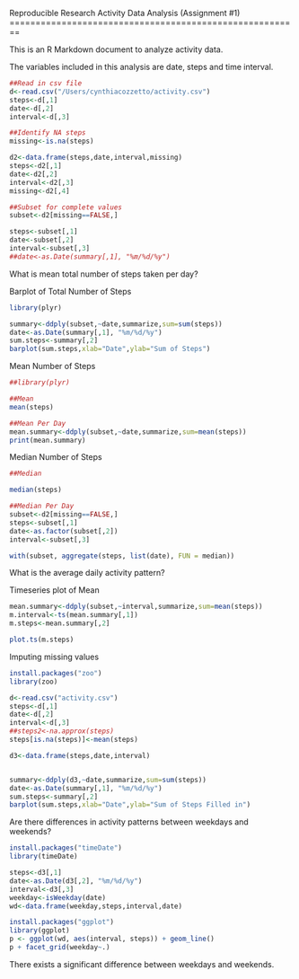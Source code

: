 Reproducible Research
Activity Data Analysis (Assignment #1)
========================================================

This is an R Markdown document to analyze activity data.

The variables included in this analysis are date, steps and time interval.

```r
##Read in csv file
d<-read.csv("/Users/cynthiacozzetto/activity.csv")
steps<-d[,1]
date<-d[,2]
interval<-d[,3]

##Identify NA steps
missing<-is.na(steps)

d2<-data.frame(steps,date,interval,missing)
steps<-d2[,1]
date<-d2[,2]
interval<-d2[,3]
missing<-d2[,4]

##Subset for complete values
subset<-d2[missing==FALSE,]

steps<-subset[,1]
date<-subset[,2]
interval<-subset[,3]
##date<-as.Date(summary[,1], "%m/%d/%y")
```

What is mean total number of steps taken per day?

Barplot of Total Number of Steps 
```r

library(plyr)

summary<-ddply(subset,~date,summarize,sum=sum(steps))
date<-as.Date(summary[,1], "%m/%d/%y")
sum.steps<-summary[,2]
barplot(sum.steps,xlab="Date",ylab="Sum of Steps")

```

Mean Number of Steps
```r
##library(plyr)

##Mean
mean(steps)

##Mean Per Day
mean.summary<-ddply(subset,~date,summarize,sum=mean(steps))
print(mean.summary)
```

Median Number of Steps
```r
##Median

median(steps)

##Median Per Day
subset<-d2[missing==FALSE,]
steps<-subset[,1]
date<-as.factor(subset[,2])
interval<-subset[,3]

with(subset, aggregate(steps, list(date), FUN = median))


```

What is the average daily activity pattern?

Timeseries plot of Mean

```r
mean.summary<-ddply(subset,~interval,summarize,sum=mean(steps))
m.interval<-ts(mean.summary[,1])
m.steps<-mean.summary[,2]

plot.ts(m.steps)
```

Imputing missing values

```r
install.packages("zoo")
library(zoo)

d<-read.csv("activity.csv")
steps<-d[,1]
date<-d[,2]
interval<-d[,3]
##steps2<-na.approx(steps) 
steps[is.na(steps)]<-mean(steps)

d3<-data.frame(steps,date,interval)


summary<-ddply(d3,~date,summarize,sum=sum(steps))
date<-as.Date(summary[,1], "%m/%d/%y")
sum.steps<-summary[,2]
barplot(sum.steps,xlab="Date",ylab="Sum of Steps Filled in")
```


Are there differences in activity patterns between weekdays and weekends?

```r
install.packages("timeDate")
library(timeDate)

steps<-d3[,1]
date<-as.Date(d3[,2], "%m/%d/%y")
interval<-d3[,3]
weekday<-isWeekday(date)
wd<-data.frame(weekday,steps,interval,date)

install.packages("ggplot")
library(ggplot)
p <- ggplot(wd, aes(interval, steps)) + geom_line()
p + facet_grid(weekday~.)

```

There exists a significant difference between weekdays and weekends.









